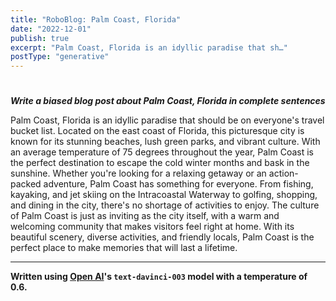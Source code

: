 ```yaml
---
title: "RoboBlog: Palm Coast, Florida"
date: "2022-12-01"
publish: true
excerpt: "Palm Coast, Florida is an idyllic paradise that sh…"
postType: "generative"
---
```

#

***Write a biased blog post about Palm Coast, Florida in complete sentences***

Palm Coast, Florida is an idyllic paradise that should be on everyone's travel bucket list. Located on the east coast of Florida, this picturesque city is known for its stunning beaches, lush green parks, and vibrant culture. With an average temperature of 75 degrees throughout the year, Palm Coast is the perfect destination to escape the cold winter months and bask in the sunshine. Whether you're looking for a relaxing getaway or an action-packed adventure, Palm Coast has something for everyone. From fishing, kayaking, and jet skiing on the Intracoastal Waterway to golfing, shopping, and dining in the city, there's no shortage of activities to enjoy. The culture of Palm Coast is just as inviting as the city itself, with a warm and welcoming community that makes visitors feel right at home. With its beautiful scenery, diverse activities, and friendly locals, Palm Coast is the perfect place to make memories that will last a lifetime.

---
**Written using [Open AI](https://openai.com/)'s `text-davinci-003` model with a temperature of 0.6.**
